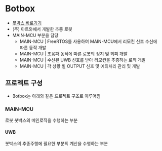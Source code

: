 
# Botbox

- [봇박스 바로가기](https://www.artwa.kr/botbox)
- (주) 아트와에서 개발한 추종 로봇
- MAIN-MCU 부분을 담당
  - MAIN-MCU | FreeRTOS를 사용하여 MAIN-MCU에서 리모컨 신호 수신에 따른 동작 개발
  - MAIN-MCU | 초음파 동작에 따른 로봇의 정지 및 회피 개발
  - MAIN-MCU | 수신된 UWB 신호를 받아 리모컨을 추종하는 로직 개발
  - MAIN-MCU | 각 상황 별 OUTPUT 신호 및 예외처리 관리 및 개발

## 프로젝트 구성

- Botbox는 아래와 같은 프로젝트 구조로 이루어짐

<FileTree>
  <FileTree.Folder name="Botbox" defaultOpen>
    <FileTree.Folder name="MAIN-MCU" defaultOpen>
      <FileTree.Folder name="Motor" />
      <FileTree.Folder name="Ultrasonic" />
    </FileTree.Folder>
    <FileTree.Folder name="UWB" defaultOpen>
      <FileTree.Folder name="DWM-3000" defaultOpen>
        <FileTree.Folder name="PDOA" />
        <FileTree.Folder name="AOA" />
      </FileTree.Folder>
    </FileTree.Folder>
  </FileTree.Folder>
</FileTree>

### MAIN-MCU

로봇 봇박스의 메인로직을 수행하는 부분

#### UWB

봇박스의 추종주행에 필요한 부분의 계산을 수행하는 부분
